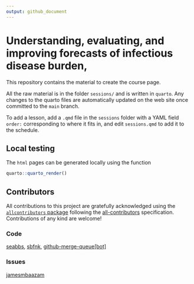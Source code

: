 ```yaml
---
output: github_document
---
```


# Understanding, evaluating, and improving forecasts of infectious disease burden,

This repository contains the material to create the course page.

All the raw material is in the folder `sessions/` and is written in
`quarto`. Any changes to the quarto files are automatically
updated on the web site once committed to the `main` branch.

To add a lesson, add a `.qmd` file in the `sessions` folder with a YAML field `order:` corresponding to where it fits in, and edit `sessions.qmd` to add it to the schedule.

## Local testing

The `html` pages can be generated locally using the function

```r
quarto::quarto_render()
```

## Contributors














<!-- ALL-CONTRIBUTORS-LIST:START - Do not remove or modify this section -->
<!-- prettier-ignore-start -->
<!-- markdownlint-disable -->

All contributions to this project are gratefully acknowledged using the [`allcontributors` package](https://github.com/ropensci/allcontributors) following the [all-contributors](https://allcontributors.org) specification. Contributions of any kind are welcome!

### Code


<a href="https://github.com/nfidd/ueifid/commits?author=seabbs">seabbs</a>, 
<a href="https://github.com/nfidd/ueifid/commits?author=sbfnk">sbfnk</a>, 
<a href="https://github.com/nfidd/ueifid/commits?author=github-merge-queue[bot]">github-merge-queue[bot]</a>



### Issues


<a href="https://github.com/nfidd/ueifid/issues?q=is%3Aissue+author%3Ajamesmbaazam">jamesmbaazam</a>


<!-- markdownlint-enable -->
<!-- prettier-ignore-end -->
<!-- ALL-CONTRIBUTORS-LIST:END -->














